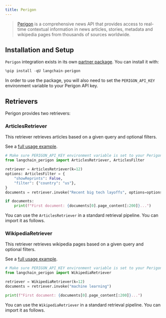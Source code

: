 ```yaml
---
title: Perigon
---
```


>[Perigon](https://perigon.io/) is a comprehensive news API that provides access to real-time contextual information in news articles, stories, metadata and wikipedia pages from thousands of sources worldwide.
>

## Installation and Setup

`Perigon` integration exists in its own [partner package](https://pypi.org/project/langchain-perigon/). You can install it with:

```python
%pip install -qU langchain-perigon
```

In order to use the package, you will also need to set the `PERIGON_API_KEY` environment variable to your Perigon API key.

## Retrievers

Perigon provides two retrievers:

### ArticlesRetriever

This retriever retrieves articles based on a given query and optional filters.

See a [full usage example](/oss/integrations/retrievers/perigon#using-articlesretriever).

```python
# Make sure PERIGON_API_KEY environment variable is set to your Perigon API key
from langchain_perigon import ArticlesRetriever, ArticlesFilter

retriever = ArticlesRetriever(k=12)
options: ArticlesFilter = {
    "showReprints": False,
    "filter": {"country": "us"},
}
documents = retriever.invoke("Recent big tech layoffs", options=options)

if documents:
    print(f"First document: {documents[0].page_content[:200]}...")
```

You can use the `ArticlesRetriever` in a standard retrieval pipeline. You can import it as follows.

### WikipediaRetriever

This retriever retrieves wikipedia pages based on a given query and optional filters.

See a [full usage example](/oss/integrations/retrievers/perigon#using-wikipediaretriever).

```python
# Make sure PERIGON_API_KEY environment variable is set to your Perigon API key
from langchain_perigon import WikipediaRetriever

retriever = WikipediaRetriever(k=12)
documents = retriever.invoke("machine learning")

print(f"First document: {documents[0].page_content[:200]}...")
```

You can use the `WikipediaRetriever` in a standard retrieval pipeline. You can import it as follows.
